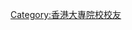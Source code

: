 {{Catnav|頁面分類|人物|校友|大專院校校友|香港大專院校校友}}
{{catmore|嶺南大學持續進修學院}}

[[Category:香港大專院校校友|Category:香港大專院校校友]]